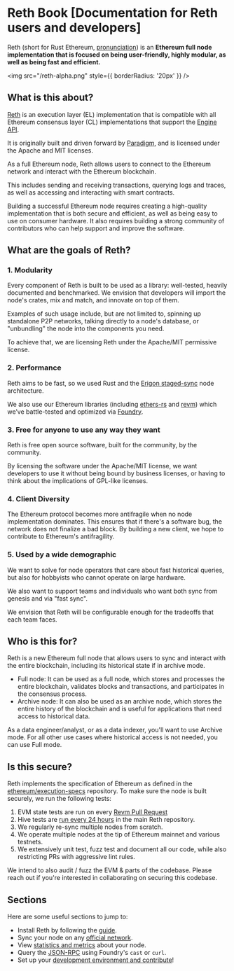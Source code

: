 # Reth Book [Documentation for Reth users and developers]

Reth (short for Rust Ethereum, [pronunciation](https://twitter.com/kelvinfichter/status/1597653609411268608)) is an **Ethereum full node implementation that is focused on being user-friendly, highly modular, as well as being fast and efficient.** 

<img src="/reth-alpha.png" style={{ borderRadius: '20px' }} />

## What is this about?

[Reth](https://github.com/paradigmxyz/reth/) is an execution layer (EL) implementation that is compatible with all Ethereum consensus layer (CL) implementations that support the [Engine API](https://github.com/ethereum/execution-apis/tree/59e3a719021f48c1ef5653840e3ea5750e6af693/src/engine).

It is originally built and driven forward by [Paradigm](https://paradigm.xyz/), and is licensed under the Apache and MIT licenses.

As a full Ethereum node, Reth allows users to connect to the Ethereum network and interact with the Ethereum blockchain.

This includes sending and receiving transactions, querying logs and traces, as well as accessing and interacting with smart contracts.

Building a successful Ethereum node requires creating a high-quality implementation that is both secure and efficient, as well as being easy to use on consumer hardware. It also requires building a strong community of contributors who can help support and improve the software.

## What are the goals of Reth?

### 1. Modularity

Every component of Reth is built to be used as a library: well-tested, heavily documented and benchmarked. We envision that developers will import the node's crates, mix and match, and innovate on top of them.

Examples of such usage include, but are not limited to, spinning up standalone P2P networks, talking directly to a node's database, or "unbundling" the node into the components you need.

To achieve that, we are licensing Reth under the Apache/MIT permissive license.

### 2. Performance

Reth aims to be fast, so we used Rust and the [Erigon staged-sync](https://erigon.substack.com/p/erigon-stage-sync-and-control-flows) node architecture.

We also use our Ethereum libraries (including [ethers-rs](https://github.com/gakonst/ethers-rs/) and [revm](https://github.com/bluealloy/revm/)) which we’ve battle-tested and optimized via [Foundry](https://github.com/foundry-rs/foundry/).

### 3. Free for anyone to use any way they want

Reth is free open source software, built for the community, by the community.

By licensing the software under the Apache/MIT license, we want developers to use it without being bound by business licenses, or having to think about the implications of GPL-like licenses.

### 4. Client Diversity

The Ethereum protocol becomes more antifragile when no node implementation dominates. This ensures that if there's a software bug, the network does not finalize a bad block. By building a new client, we hope to contribute to Ethereum's antifragility.

### 5. Used by a wide demographic

We want to solve for node operators that care about fast historical queries, but also for hobbyists who cannot operate on large hardware.

We also want to support teams and individuals who want both sync from genesis and via "fast sync".

We envision that Reth will be configurable enough  for the tradeoffs that each team faces.

## Who is this for?

Reth is a new Ethereum full node that allows users to sync and interact with the entire blockchain, including its historical state if in archive mode.
- Full node: It can be used as a full node, which stores and processes the entire blockchain, validates blocks and transactions, and participates in the consensus process. 
- Archive node: It can also be used as an archive node, which stores the entire history of the blockchain and is useful for applications that need access to historical data.

As a data engineer/analyst, or as a data indexer, you'll want to use Archive mode. For all other use cases where historical access is not needed, you can use Full mode.

## Is this secure?

Reth implements the specification of Ethereum as defined in the [ethereum/execution-specs](https://github.com/ethereum/execution-specs/) repository. To make sure the node is built securely, we run the following tests:

1. EVM state tests are run on every [Revm Pull Request](https://github.com/bluealloy/revm/blob/main/.github/workflows/ethereum-tests.yml)
1. Hive tests are [run every 24 hours](https://github.com/paradigmxyz/reth/blob/main/.github/workflows/hive.yml) in the main Reth repository.
1. We regularly re-sync multiple nodes from scratch.
1. We operate multiple nodes at the tip of Ethereum mainnet and various testnets.
1. We extensively unit test, fuzz test and document all our code, while also restricting PRs with aggressive lint rules.

We intend to also audit / fuzz the EVM & parts of the codebase. Please reach out if you're interested in collaborating on securing this codebase.

## Sections

Here are some useful sections to jump to:

- Install Reth by following the [guide](./installation/installation.md).
- Sync your node on any [official network](./run/run-a-node.md).
- View [statistics and metrics](./run/observability.md) about your node.
- Query the [JSON-RPC](./jsonrpc/intro.md) using Foundry's `cast` or `curl`.
- Set up your [development environment and contribute](./developers/contribute.md)!

[tg-badge]: https://img.shields.io/endpoint?color=neon&logo=telegram&label=chat&url=https%3A%2F%2Ftg.sumanjay.workers.dev%2Fparadigm%5Freth
[tg-url]: https://t.me/paradigm_reth
[gh-book]: https://github.com/paradigmxyz/reth/tree/main/book